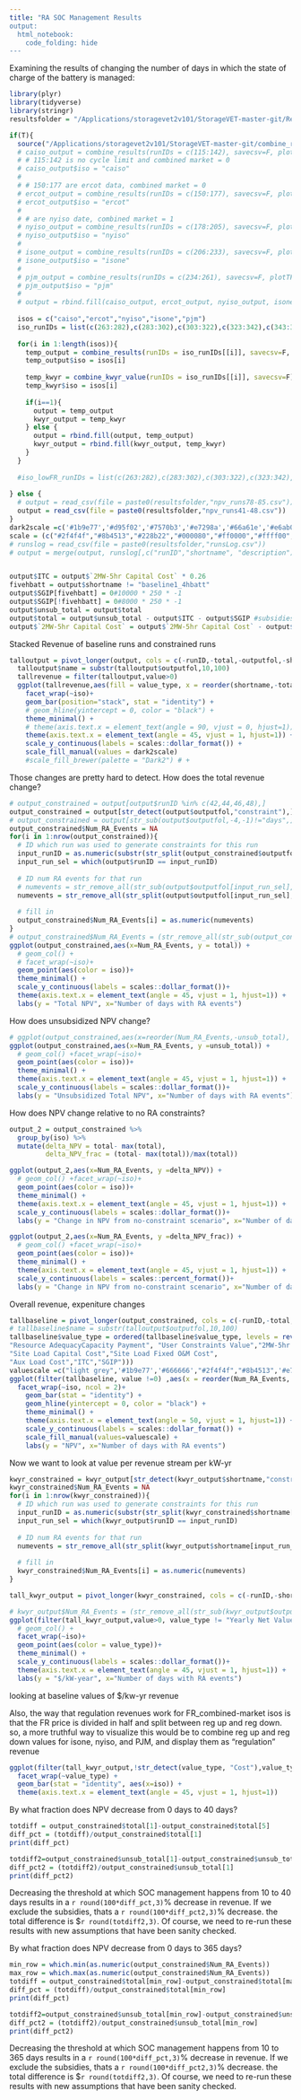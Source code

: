 ```yaml
---
title: "RA SOC Management Results
output:
  html_notebook:
    code_folding: hide
---
```


Examining the results of changing the number of days in which the state of charge of the battery is managed:

```r
library(plyr)
library(tidyverse)
library(stringr)
resultsfolder = "/Applications/storagevet2v101/StorageVET-master-git/Results/"

if(T){
  source("/Applications/storagevet2v101/StorageVET-master-git/combine_results.R")
  # caiso_output = combine_results(runIDs = c(115:142), savecsv=F, plotTF=F) #41:48, 78:85, or 86:93,95:114. last two are with optimistic baseline, difference is daily cycle cap: second set doesnt have one. 115:142 is with no cycle limit and also FR_CombinedMarket=0
  # # 115:142 is no cycle limit and combined market = 0
  # caiso_output$iso = "caiso"
  # 
  # # 150:177 are ercot data, combined market = 0
  # ercot_output = combine_results(runIDs = c(150:177), savecsv=F, plotTF=F)
  # ercot_output$iso = "ercot"
  # 
  # # are nyiso date, combined market = 1
  # nyiso_output = combine_results(runIDs = c(178:205), savecsv=F, plotTF=F)
  # nyiso_output$iso = "nyiso"
  # 
  # isone_output = combine_results(runIDs = c(206:233), savecsv=F, plotTF=F)
  # isone_output$iso = "isone"
  # 
  # pjm_output = combine_results(runIDs = c(234:261), savecsv=F, plotTF=F)
  # pjm_output$iso = "pjm"
  # 
  # output = rbind.fill(caiso_output, ercot_output, nyiso_output, isone_output, pjm_output)
  
  isos = c("caiso","ercot","nyiso","isone","pjm")
  iso_runIDs = list(c(263:282),c(283:302),c(303:322),c(323:342),c(343:362))
  
  for(i in 1:length(isos)){
    temp_output = combine_results(runIDs = iso_runIDs[[i]], savecsv=F, plotTF=F)
    temp_output$iso = isos[i]
    
    temp_kwyr = combine_kwyr_value(runIDs = iso_runIDs[[i]], savecsv=F)
    temp_kwyr$iso = isos[i]
    
    if(i==1){
      output = temp_output
      kwyr_output = temp_kwyr
    } else {
      output = rbind.fill(output, temp_output)
      kwyr_output = rbind.fill(kwyr_output, temp_kwyr)
    }
  }
  
  #iso_lowFR_runIDs = list(c(263:282),c(283:302),c(303:322),c(323:342),c(343:362))
  
} else {
  # output = read_csv(file = paste0(resultsfolder,"npv_runs78-85.csv"))
  output = read_csv(file = paste0(resultsfolder,"npv_runs41-48.csv"))
}
dark2scale =c('#1b9e77','#d95f02','#7570b3','#e7298a','#66a61e','#e6ab02','#a6761d','#666666',"#2f4f4f")
scale = (c("#2f4f4f","#8b4513","#228b22","#000080","#ff0000","#ffff00","#00ff00","#00ffff","#ff00ff","#eee8aa","#6495ed","#ff69b4"))
# runslog = read_csv(file = paste0(resultsfolder,"runsLog.csv"))
# output = merge(output, runslog[,c("runID","shortname", "description")], by = "runID")


output$ITC = output$`2MW-5hr Capital Cost` * 0.26
fivehbatt = output$shortname != "baseline1_4hbatt"
output$SGIP[fivehbatt] = 0#10000 * 250 * -1
output$SGIP[!fivehbatt] = 0#8000 * 250 * -1
output$unsub_total = output$total
output$total = output$unsub_total - output$ITC - output$SGIP #subsidies are negative so that they show up against capital cost
output$`2MW-5hr Capital Cost` = output$`2MW-5hr Capital Cost` - output$ITC - output$SGIP

```

Stacked Revenue of baseline runs and constrained runs
```r
talloutput = pivot_longer(output, cols = c(-runID,-total,-outputfol,-shortname,-description,-unsub_total, -iso),names_to = "value_type", values_to = "value")  #removed -keyFn
  talloutput$name = substr(talloutput$outputfol,10,100)
  tallrevenue = filter(talloutput,value>0)
  ggplot(tallrevenue,aes(fill = value_type, x = reorder(shortname,-total), y = value)) +
    facet_wrap(~iso)+
    geom_bar(position="stack", stat = "identity") +
    # geom_hline(yintercept = 0, color = "black") + 
    theme_minimal() + 
    # theme(axis.text.x = element_text(angle = 90, vjust = 0, hjust=1)) +
    theme(axis.text.x = element_text(angle = 45, vjust = 1, hjust=1)) +
    scale_y_continuous(labels = scales::dollar_format()) +
    scale_fill_manual(values = dark2scale)
    #scale_fill_brewer(palette = "Dark2") # +
```

Those changes are pretty hard to detect. How does the total revenue change?
```r
# output_constrained = output[output$runID %in% c(42,44,46,48),]
output_constrained = output[str_detect(output$outputfol,"constraint"),] 
# output_constrained = output[str_sub(output$outputfol,-4,-1)!="days",]
output_constrained$Num_RA_Events = NA
for(i in 1:nrow(output_constrained)){
  # ID which run was used to generate constraints for this run
  input_runID = as.numeric(substr(str_split(output_constrained$outputfol[i],"_")[[1]][3],6,100))
  input_run_sel = which(output$runID == input_runID)
  
  # ID num RA events for that run
  # numevents = str_remove_all(str_sub(output$outputfol[input_run_sel],-7,-5),"[^0-9]")
  numevents = str_remove_all(str_split(output$outputfol[input_run_sel],"_")[[1]][5],"[^0-9]")
  
  # fill in
  output_constrained$Num_RA_Events[i] = as.numeric(numevents)
}
# output_constrained$Num_RA_Events = (str_remove_all(str_sub(output_constrained$outputfol,-7,-5),"[^0-9]")) # removes all nonnumeric characters
ggplot(output_constrained,aes(x=Num_RA_Events, y = total)) + 
  # geom_col() +
  # facet_wrap(~iso)+
  geom_point(aes(color = iso))+
  theme_minimal() +
  scale_y_continuous(labels = scales::dollar_format())+
  theme(axis.text.x = element_text(angle = 45, vjust = 1, hjust=1)) +
  labs(y = "Total NPV", x="Number of days with RA events")
```

How does unsubsidized NPV change?
```r
# ggplot(output_constrained,aes(x=reorder(Num_RA_Events,-unsub_total), y =unsub_total)) + geom_col() +
ggplot(output_constrained,aes(x=Num_RA_Events, y =unsub_total)) + 
  # geom_col() +facet_wrap(~iso)+
  geom_point(aes(color = iso))+
  theme_minimal() +
  theme(axis.text.x = element_text(angle = 45, vjust = 1, hjust=1)) +
  scale_y_continuous(labels = scales::dollar_format())+
  labs(y = "Unsubsidized Total NPV", x="Number of days with RA events")
```

How does NPV change relative to no RA constraints?
```r
output_2 = output_constrained %>%
  group_by(iso) %>%
  mutate(delta_NPV = total- max(total),
         delta_NPV_frac = (total- max(total))/max(total))

ggplot(output_2,aes(x=Num_RA_Events, y =delta_NPV)) + 
  # geom_col() +facet_wrap(~iso)+
  geom_point(aes(color = iso))+
  theme_minimal() +
  theme(axis.text.x = element_text(angle = 45, vjust = 1, hjust=1)) +
  scale_y_continuous(labels = scales::dollar_format())+
  labs(y = "Change in NPV from no-constraint scenario", x="Number of days with RA events")
```

```r
ggplot(output_2,aes(x=Num_RA_Events, y =delta_NPV_frac)) + 
  # geom_col() +facet_wrap(~iso)+
  geom_point(aes(color = iso))+
  theme_minimal() +
  theme(axis.text.x = element_text(angle = 45, vjust = 1, hjust=1)) +
  scale_y_continuous(labels = scales::percent_format())+
  labs(y = "Change in NPV from no-constraint scenario", x="Number of days with RA events")
```


Overall revenue, expeniture changes
```r
tallbaseline = pivot_longer(output_constrained, cols = c(-runID,-total,-unsub_total,-outputfol,-shortname,-description,-Num_RA_Events,-iso),names_to = "value_type", values_to = "value")  #removed -keyFn
# tallbaseline$name = substr(talloutput$outputfol,10,100)
tallbaseline$value_type = ordered(tallbaseline$value_type, levels = rev(c("DA ETS","FR Energy Throughput","Regulation Up","Regulation Down","Spinning Reserves","Non-Spinning Reserves",
"Resource AdequacyCapacity Payment", "User Constraints Value","2MW-5hr Capital Cost","2MW-5hr Fixed O&M Cost","2MW-5hr Variable O&M Costs",
"Site Load Capital Cost","Site Load Fixed O&M Cost",
"Aux Load Cost","ITC","SGIP")))
valuescale =c("light grey",'#1b9e77','#666666',"#2f4f4f","#8b4513",'#e7298a','#d95f02','#7570b3','#66a61e',"#228b22",'#e6ab02','#a6761d',"#6495ed","#000080")
ggplot(filter(tallbaseline, value !=0) ,aes(x = reorder(Num_RA_Events, -total), y = value, fill = value_type)) +
  facet_wrap(~iso, ncol = 2)+
    geom_bar(stat = "identity") +
    geom_hline(yintercept = 0, color = "black") +
    theme_minimal() + 
    theme(axis.text.x = element_text(angle = 50, vjust = 1, hjust=1)) +
    scale_y_continuous(labels = scales::dollar_format()) +
    scale_fill_manual(values=valuescale) +
    labs(y = "NPV", x="Number of days with RA events")
```

Now we want to look at value per revenue stream per kW-yr
```r
kwyr_constrained = kwyr_output[str_detect(kwyr_output$shortname,"constraint"),] 
kwyr_constrained$Num_RA_Events = NA
for(i in 1:nrow(kwyr_constrained)){
  # ID which run was used to generate constraints for this run
  input_runID = as.numeric(substr(str_split(kwyr_constrained$shortname[i],"_")[[1]][1],6,100))
  input_run_sel = which(kwyr_output$runID == input_runID)
  
  # ID num RA events for that run
  numevents = str_remove_all(str_split(kwyr_output$shortname[input_run_sel],"_")[[1]][3],"[^0-9]")
  
  # fill in
  kwyr_constrained$Num_RA_Events[i] = as.numeric(numevents)
}

tall_kwyr_output = pivot_longer(kwyr_constrained, cols = c(-runID,-shortname,-description, -iso, -Num_RA_Events),names_to = "value_type", values_to = "value")  

# kwyr_output$Num_RA_Events = (str_remove_all(str_sub(kwyr_output$outputfol,-7,-5),"[^0-9]")) # removes all nonnumeric characters
ggplot(filter(tall_kwyr_output,value>0, value_type != "Yearly Net Value"),aes(x=Num_RA_Events, y = value)) + 
  # geom_col() +
  facet_wrap(~iso)+
  geom_point(aes(color = value_type))+
  theme_minimal() +
  scale_y_continuous(labels = scales::dollar_format())+
  theme(axis.text.x = element_text(angle = 45, vjust = 1, hjust=1)) +
  labs(y = "$/kW-year", x="Number of days with RA events")

```

looking at baseline values of $/kw-yr revenue 

Also, the way that regulation revenues work for FR_combined-market isos is that the FR price is divided in half and split between reg up and reg down. so, a more truthful way to visualize this would be to combine reg up and reg down values for isone, nyiso, and PJM, and display them as "regulation" revenue
```r
ggplot(filter(tall_kwyr_output,!str_detect(value_type, "Cost"),value_type != "Yearly Net Value", value != "0",Num_RA_Events == "0"), aes(y=value)) +
  facet_wrap(~value_type) + 
  geom_bar(stat = "identity", aes(x=iso)) +
  theme(axis.text.x = element_text(angle = 45, vjust = 1, hjust=1)) 
```


By what fraction does NPV decrease from 0 days to 40 days?
```r
totdiff = output_constrained$total[1]-output_constrained$total[5]
diff_pct = (totdiff)/output_constrained$total[1]
print(diff_pct)

totdiff2=output_constrained$unsub_total[1]-output_constrained$unsub_total[5]
diff_pct2 = (totdiff2)/output_constrained$unsub_total[1]
print(diff_pct2)
```

Decreasing the threshold at which SOC management happens from 10 to 40 days results in a `r round(100*diff_pct,3)`% decrease in revenue. If we exclude the subsidies, thats a `r round(100*diff_pct2,3)`% decrease. the total difference is $`r round(totdiff2,3)`.
Of course, we need to re-run these results with new assumptions that have been sanity checked.

By what fraction does NPV decrease from 0 days to 365 days?
```r
min_row = which.min(as.numeric(output_constrained$Num_RA_Events))
max_row = which.max(as.numeric(output_constrained$Num_RA_Events))
totdiff = output_constrained$total[min_row]-output_constrained$total[max_row]
diff_pct = (totdiff)/output_constrained$total[min_row]
print(diff_pct)

totdiff2=output_constrained$unsub_total[min_row]-output_constrained$unsub_total[max_row]
diff_pct2 = (totdiff2)/output_constrained$unsub_total[min_row]
print(diff_pct2)
```

Decreasing the threshold at which SOC management happens from 10 to 365 days results in a `r round(100*diff_pct,3)`% decrease in revenue. If we exclude the subsidies, thats a `r round(100*diff_pct2,3)`% decrease. the total difference is $`r round(totdiff2,3)`.
Of course, we need to re-run these results with new assumptions that have been sanity checked.

<!-- Add a new chunk by clicking the *Insert Chunk* button on the toolbar or by pressing *Cmd+Option+I*. -->

<!-- When you save the notebook, an HTML file containing the code and output will be saved alongside it (click the *Preview* button or press *Cmd+Shift+K* to preview the HTML file).  -->

<!-- The preview shows you a rendered HTML copy of the contents of the editor. Consequently, unlike *Knit*, *Preview* does not run any R code chunks. Instead, the output of the chunk when it was last run in the editor is displayed. -->

